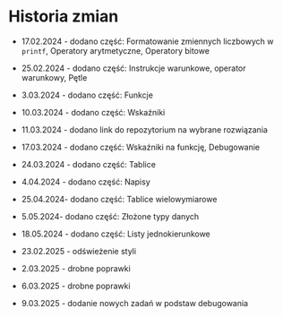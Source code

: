 # Historia zmian {.unnumbered}

* 17.02.2024 - dodano część: Formatowanie zmiennych liczbowych w `printf`, Operatory arytmetyczne, Operatory bitowe

* 25.02.2024 - dodano część: Instrukcje warunkowe, operator warunkowy, Pętle

* 3.03.2024 - dodano część: Funkcje

* 10.03.2024 - dodano część: Wskaźniki

* 11.03.2024 - dodano link do repozytorium na wybrane rozwiązania

* 17.03.2024 - dodano część: Wskaźniki na funkcję, Debugowanie

* 24.03.2024 - dodano część: Tablice

* 4.04.2024 - dodano część: Napisy

* 25.04.2024- dodano część: Tablice wielowymiarowe

* 5.05.2024- dodano część: Złożone typy danych

* 18.05.2024 - dodano część: Listy jednokierunkowe

* 23.02.2025 - odświeżenie styli

* 2.03.2025 - drobne poprawki

* 6.03.2025 - drobne poprawki

* 9.03.2025 - dodanie nowych zadań w podstaw debugowania